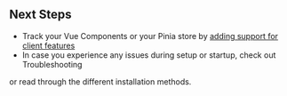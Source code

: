 ## Next Steps

- Track your Vue Components or your Pinia store by [adding support for client features](/platforms/javascript/guides/nuxt/features/)
- In case you experience any issues during setup or startup, check out <PlatformLink to="/troubleshooting">Troubleshooting</PlatformLink>


or read through the different <PlatformLink to="/install">installation methods</PlatformLink>.

